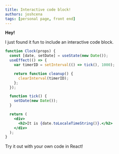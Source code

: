 ```yaml
---
title: Interactive code block!
authors: joshcena
tags: [personal page, front end]
---
```


**Hey!**

I just found it fun to include an interactive code block.

<!-- truncate -->

```jsx live
function Clock(props) {
  const [date, setDate] = useState(new Date());
  useEffect(() => {
    var timerID = setInterval(() => tick(), 1000);

    return function cleanup() {
      clearInterval(timerID);
    };
  });

  function tick() {
    setDate(new Date());
  }

  return (
    <div>
      <h2>It is {date.toLocaleTimeString()}.</h2>
    </div>
  );
}
```

Try it out with your own code in React!
